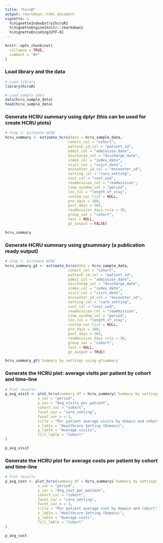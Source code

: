 ```yaml
---
title: "hcruR"
output: rmarkdown::html_document
vignette: >
  %\VignetteIndexEntry{hcruR}
  %\VignetteEngine{knitr::rmarkdown}
  %\VignetteEncoding{UTF-8}
---
```


```r
knitr::opts_chunk$set(
  collapse = TRUE,
  comment = "#>"
)
```

### Load library and the data
```r
# Load library
library(hcruR)

# Load sample data
data(hcru_sample_data)
head(hcru_sample_data)

```

### Generate HCRU summary using dplyr (this can be used for create HCRU plots)

```r
# Step 1: Estimate HCRU
hcru_summary <- estimate_hcru(data = hcru_sample_data,
                             cohort_col = "cohort",
                             patient_id_col = "patient_id",
                             admit_col = "admission_date",
                             discharge_col = "discharge_date",
                             index_col = "index_date",
                             visit_col = "visit_date",
                             encounter_id_col = "encounter_id",
                             setting_col = "care_setting",
                             cost_col = "cost_usd",
                             readmission_col = "readmission",
                             time_window_col = "period",
                             los_col = "length_of_stay",
                             custom_var_list = NULL,
                             pre_days = 180,
                             post_days = 365,
                             readmission_days_rule = 30,
                             group_var = "cohort",
                             test = NULL,
                             gt_output = FALSE)

hcru_summary

```

### Generate HCRU summary using gtsummary (a publication ready output) 

```r
# Step 1: Estimate HCRU
hcru_summary_gt <- estimate_hcru(data = hcru_sample_data,
                             cohort_col = "cohort",
                             patient_id_col = "patient_id",
                             admit_col = "admission_date",
                             discharge_col = "discharge_date",
                             index_col = "index_date",
                             visit_col = "visit_date",
                             encounter_id_col = "encounter_id",
                             setting_col = "care_setting",
                             cost_col = "cost_usd",
                             readmission_col = "readmission",
                             time_window_col = "period",
                             los_col = "length_of_stay",
                             custom_var_list = NULL,
                             pre_days = 180,
                             post_days = 365,
                             readmission_days_rule = 30,
                             group_var = "cohort",
                             test = NULL,
                             gt_output = TRUE)

hcru_summary_gt$`Summary by settings using gtsummary`

```


### Generate the HCRU plot: average visits per patient by cohort and time-line

```r
# Plot results
p_avg_visit <- plot_hcru(summary_df = hcru_summary$`Summary by settings using dplyr`,
               x_var = "period",
               y_var = "Avg_visits_per_patient",
               cohort_col = "cohort",
               facet_var = "care_setting",
               facet_var_n = 3,
               title = "Per patient average visits by domain and cohort",
               x_lable = "Healthcare Setting (Domain)",
               y_lable = "Average visits",
               fill_lable = "Cohort"
)

p_avg_visit

```

### Generate the HCRU plot for average costs per patient by cohort and time-line

```r
# Plot results
p_avg_cost <- plot_hcru(summary_df = hcru_summary$`Summary by settings using dplyr`,
               x_var = "period",
               y_var = "Avg_cost_per_patient",
               cohort_col = "cohort",
               facet_var = "care_setting",
               facet_var_n = 3,
               title = "Per patient average cost by domain and cohort",
               x_lable = "Healthcare Setting (Domain)",
               y_lable = "Average costs",
               fill_lable = "Cohort"
)

p_avg_cost

```
